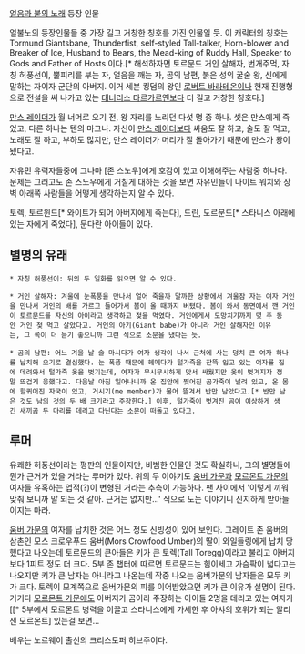 [[얼음과 불의 노래]] 등장 인물 



얼불노의 등장인물들 중 가장 길고 거창한 칭호를 가진 인물일 듯. 이 캐릭터의 칭호는 Tormund Giantsbane, Thunderfist, self-styled Tall-talker, Horn-blower and Breaker of Ice, Husband to Bears, the Mead-king of Ruddy Hall, Speaker to Gods and Father of Hosts 이다.[* 해석하자면 토르문드 거인 살해자, 번개주먹, 자칭 허풍선이, 뿔피리를 부는 자, 얼음을 깨는 자, 곰의 남편, 붉은 성의 꿀술 왕, 신에게 말하는 자이자 군단의 아버지. 이거 세븐 킹덤의 왕인 [[로버트 바라테온]]이나 현재 진행형으로 전설을 써 나가고 있는 [[대너리스 타르가르옌]]보다 더 길고 거창한 칭호다.]

[[만스 레이더]]가 월 너머로 오기 전, 왕 자리를 노리던 다섯 명 중 하나. 셋은 만스에게 죽었고, 다른 하나는 텐의 마그나. 자신이 [[만스 레이더]]보다 싸움도 잘 하고, 술도 잘 먹고, 노래도 잘 하고, 부하도 많지만, 만스 레이더가 머리가 잘 돌아가기 때문에 만스가 왕이 됐다고.

자유민 유력자들중에 그나마 [존 스노우]에게 호감이 있고 이해해주는 사람중 하나다. 문제는 그러고도 존 스노우에게 거칠게 대하는 것을 보면 자유민들이 나이트 워치와 장벽 아래쪽 사람들을 어떻게 생각하는지 알 수 있다.

토렉, 토르윈드[* 와이트가 되어 아버지에게 죽는다], 드린, 도르문드[* 스타니스 아래에 있는 자에게 죽었다], 문다란 아이들이 있다.

== 별명의 유래 ==
 * 자칭 허풍선이: 뒤의 두 일화를 읽으면 알 수 있다.

 * 거인 살해자: 겨울에 눈폭풍을 만나서 얼어 죽을까 말까한 상황에서 겨울잠 자는 여자 거인을 만나서 거인의 배를 가르고 들어가서 봄이 올 때까지 버텼다. 봄이 와서 동면에서 깬 거인이 토르문드를 자신의 아이라고 생각하고 젖을 먹였다. 거인에게서 도망치기까지 몇 주 동안 거인 젖 먹고 살았다고. 거인의 아기(Giant babe)가 아니라 거인 살해자인 이유는, 그 쪽이 더 듣기 좋으니까 그런 식으로 소문을 냈다는 듯.

 * 곰의 남편: 어느 겨울 날 술 마시다가 여자 생각이 나서 근처에 사는 덩치 큰 여자 하나를 납치해 오기로 결심했다. 눈 폭풍 때문에 헤메다가 털가죽을 잔뜩 입고 있는 여자를 집에 데려와서 털가죽 옷을 벗기는데, 여자가 무시무시하게 맞서 싸웠지만 옷이 벗겨지자 정말 뜨겁게 응했다고. 다음날 아침 일어나니까 온 집안에 찢어진 곰가죽이 널려 있고, 온 몸에 할퀴어진 자국이 있고, 거시기(me member)가 물어 뜯겨서 반만 남았다고.[* 반만 남은 것도 남의 것의 두 배 크기라고 주장한다.] 이후, 털가죽이 벗겨진 곰이 이상하게 생긴 새끼곰 두 마리를 데리고 다닌다는 소문이 떠돌고 있다고.

== 루머 ==

유쾌한 허풍선이라는 평판의 인물이지만, 비범한 인물인 것도 확실하니, 그의 별명들에 뭔가 근거가 있을 거라는 루머가 있다. 위의 두 이야기도 [[움버 가문]]과 [[모르몬트 가문]]의 여자들 유혹하는 업적(?)이 변형된 거라는 추측이 가능하다. 팬 사이에서 '이렇게 끼워 맞춰 보니까 말 되는 것 같아. 근거는 없지만...' 식으로 도는 이야기니 진지하게 받아들이지는 마라.

[[움버 가문]]의 여자를 납치한 것은 어느 정도 신빙성이 있어 보인다. 그레이트 존 움버의 삼촌인 모스 크로우푸드 움버(Mors Crowfood Umber)의 딸이 와일들링에게 납치 당했다고 나오는데 토르문드의 큰아들은 키가 큰 토렉(Tall Toregg)이라고 불리고 아버지보다 1피트 정도 더 크다. 5부 존 챕터에 따르면 토르문드는 힘이세고 가슴팍이 넓다고는 나오지만 키가 큰 남자는 아니라고 나온는데 작중 나오는 움버가문의 남자들은 모두 키가 크다. 토렉이 모계쪽으로 움버가문의 피를 이어받았으면 키가 큰 이유가 설명이 된다. 거기다 [[모르몬트 가문]]에도 아버지가 곰이라 주장하는 아이들 2명을 데리고 있는 여자가[[* 5부에서 모르몬트 병력을 이끌고 스타니스에게 가세한 후 아샤의 호위가 되는 알리샌 모르몬트] 있는걸 보면...

배우는 노르웨이 출신의 크리스토퍼 히브주이다.
